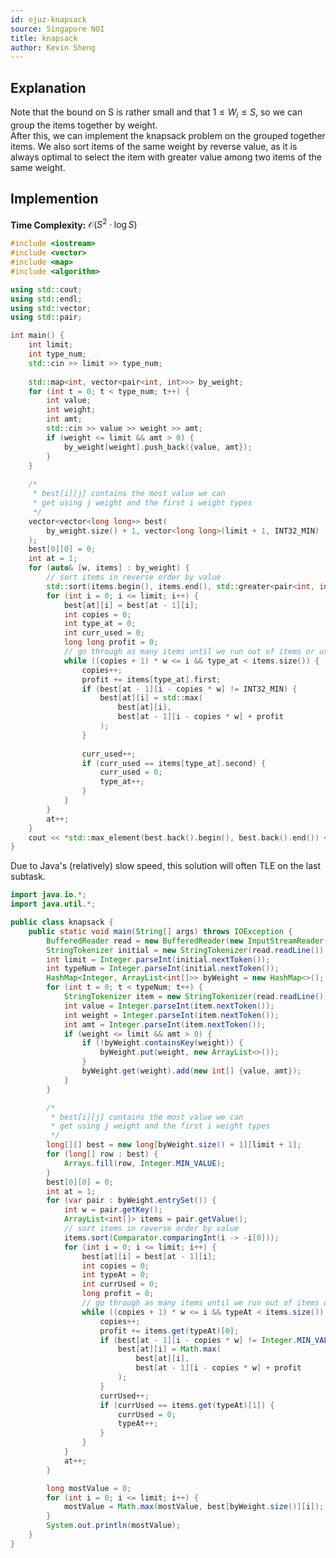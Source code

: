 ```yaml
---
id: ojuz-knapsack
source: Singapore NOI
title: knapsack
author: Kevin Sheng
---
```


## Explanation

Note that the bound on S is rather small and that $1 \leq W_i \leq S$, so we can group the items together by weight.  
After this, we can implement the knapsack problem on the grouped together items. We also sort items of the same weight by reverse value, as it is always optimal to select the item with greater value among two items of the same weight.  

## Implemention

**Time Complexity:** $\mathcal{O}(S^2 \cdot \log S)$

<LanguageSection>
<CPPSection>

```cpp
#include <iostream>
#include <vector>
#include <map>
#include <algorithm>

using std::cout;
using std::endl;
using std::vector;
using std::pair;

int main() {
	int limit;
	int type_num;
	std::cin >> limit >> type_num;
	
	std::map<int, vector<pair<int, int>>> by_weight;
	for (int t = 0; t < type_num; t++) {
		int value;
		int weight;
		int amt;
		std::cin >> value >> weight >> amt;
		if (weight <= limit && amt > 0) {
			by_weight[weight].push_back({value, amt});
		}
	}
	
	/*
	 * best[i][j] contains the most value we can
	 * get using j weight and the first i weight types
	 */
	vector<vector<long long>> best(
		by_weight.size() + 1, vector<long long>(limit + 1, INT32_MIN)
	);
	best[0][0] = 0;
	int at = 1;
	for (auto& [w, items] : by_weight) {
		// sort items in reverse order by value
		std::sort(items.begin(), items.end(), std::greater<pair<int, int>>());
		for (int i = 0; i <= limit; i++) {
			best[at][i] = best[at - 1][i];
			int copies = 0;
			int type_at = 0;
			int curr_used = 0;
			long long profit = 0;
			// go through as many items until we run out of items or usable weight
			while ((copies + 1) * w <= i && type_at < items.size()) {
				copies++;
				profit += items[type_at].first;
				if (best[at - 1][i - copies * w] != INT32_MIN) {
					best[at][i] = std::max(
						best[at][i],
						best[at - 1][i - copies * w] + profit
					);
				}
				
				curr_used++;
				if (curr_used == items[type_at].second) {
					curr_used = 0;
					type_at++;
				}
			}
		}
		at++;
	}
	cout << *std::max_element(best.back().begin(), best.back().end()) << endl;
}
```

</CPPSection>
<JavaSection>

<Warning>
Due to Java's (relatively) slow speed, this solution will often TLE on the last subtask.
</Warning>

```java
import java.io.*;
import java.util.*;

public class knapsack {
	public static void main(String[] args) throws IOException {
		BufferedReader read = new BufferedReader(new InputStreamReader(System.in));
		StringTokenizer initial = new StringTokenizer(read.readLine());
		int limit = Integer.parseInt(initial.nextToken());
		int typeNum = Integer.parseInt(initial.nextToken());
		HashMap<Integer, ArrayList<int[]>> byWeight = new HashMap<>();
		for (int t = 0; t < typeNum; t++) {
			StringTokenizer item = new StringTokenizer(read.readLine());
			int value = Integer.parseInt(item.nextToken());
			int weight = Integer.parseInt(item.nextToken());
			int amt = Integer.parseInt(item.nextToken());
			if (weight <= limit && amt > 0) {
				if (!byWeight.containsKey(weight)) {
					byWeight.put(weight, new ArrayList<>());
				}
				byWeight.get(weight).add(new int[] {value, amt});
			}
		}

		/*
		 * best[i][j] contains the most value we can
		 * get using j weight and the first i weight types
		 */
		long[][] best = new long[byWeight.size() + 1][limit + 1];
		for (long[] row : best) {
			Arrays.fill(row, Integer.MIN_VALUE);
		}
		best[0][0] = 0;
		int at = 1;
		for (var pair : byWeight.entrySet()) {
			int w = pair.getKey();
			ArrayList<int[]> items = pair.getValue();
			// sort items in reverse order by value
			items.sort(Comparator.comparingInt(i -> -i[0]));
			for (int i = 0; i <= limit; i++) {
				best[at][i] = best[at - 1][i];
				int copies = 0;
				int typeAt = 0;
				int currUsed = 0;
				long profit = 0;
				// go through as many items until we run out of items or usable weight
				while ((copies + 1) * w <= i && typeAt < items.size()) {
					copies++;
					profit += items.get(typeAt)[0];
					if (best[at - 1][i - copies * w] != Integer.MIN_VALUE) {
						best[at][i] = Math.max(
							best[at][i],
							best[at - 1][i - copies * w] + profit
						);
					}
					currUsed++;
					if (currUsed == items.get(typeAt)[1]) {
						currUsed = 0;
						typeAt++;
					}
				}
			}
			at++;
		}

		long mostValue = 0;
		for (int i = 0; i <= limit; i++) {
			mostValue = Math.max(mostValue, best[byWeight.size()][i]);
		}
		System.out.println(mostValue);
	}
}
```

</JavaSection>
</LanguageSection>
